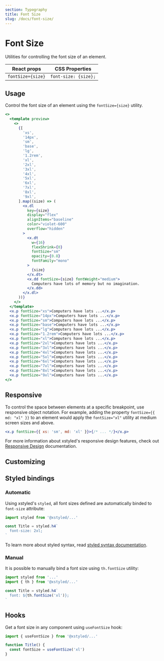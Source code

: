 ```yaml
---
section: Typography
title: Font Size
slug: /docs/font-size/
---
```


# Font Size

Utilities for controlling the font size of an element.

| React props       | CSS Properties       |
| ----------------- | -------------------- |
| `fontSize={size}` | `font-size: {size};` |

## Usage

Control the font size of an element using the `fontSize={size}` utility.

```jsx preview color=violet
<>
  <template preview>
    <>
      {[
        'xs',
        '14px',
        'sm',
        'base',
        'lg',
        '1.2rem',
        'xl',
        '2xl',
        '3xl',
        '4xl',
        '5xl',
        '6xl',
        '7xl',
        '8xl',
        '9xl',
      ].map((size) => (
        <x.dl
          key={size}
          display="flex"
          alignItems="baseline"
          color="violet-600"
          overflow="hidden"
        >
          <x.dt
            w={16}
            flexShrink={0}
            fontSize="sm"
            opacity={0.8}
            fontFamily="mono"
          >
            {size}
          </x.dt>
          <x.dd fontSize={size} fontWeight="medium">
            Computers have lots of memory but no imagination.
          </x.dd>
        </x.dl>
      ))}
    </>
  </template>
  <x.p fontSize="xs">Computers have lots ...</x.p>
  <x.p fontSize="14px">Computers have lots ...</x.p>
  <x.p fontSize="sm">Computers have lots ...</x.p>
  <x.p fontSize="base">Computers have lots ...</x.p>
  <x.p fontSize="lg">Computers have lots ...</x.p>
  <x.p fontSize="1.2rem">Computers have lots ...</x.p>
  <x.p fontSize="xl">Computers have lots ...</x.p>
  <x.p fontSize="2xl">Computers have lots ...</x.p>
  <x.p fontSize="3xl">Computers have lots ...</x.p>
  <x.p fontSize="4xl">Computers have lots ...</x.p>
  <x.p fontSize="5xl">Computers have lots ...</x.p>
  <x.p fontSize="6xl">Computers have lots ...</x.p>
  <x.p fontSize="7xl">Computers have lots ...</x.p>
  <x.p fontSize="8xl">Computers have lots ...</x.p>
  <x.p fontSize="9xl">Computers have lots ...</x.p>
</>
```

## Responsive

To control the space between elements at a specific breakpoint, use responsive object notation. For example, adding the property `fontSize={{ md: "xl" }}` to an element would apply the `fontSize="xl"` utility at medium screen sizes and above.

```jsx
<x.p fontSize={{ xs: 'sm', md: 'xl' }}>{/* ... */}</x.p>
```

For more information about xstyled's responsive design features, check out [Responsive Design](@TODO-link) documentation.

## Customizing


<CustomizeFontSizes />

## Styled bindings

### Automatic

Using xstyled's `styled`, all font sizes defined are automatically binded to `font-size` attribute:

```js
import styled from '@xstyled/...'

const Title = styled.h4`
  font-size: 2xl;
`
```

To learn more about styled syntax, read [styled syntax documentation](@TODO-link).

### Manual

It is possible to manually bind a font size using `th.fontSize` utility:

```js
import styled from '...'
import { th } from '@xstyled/...'

const Title = styled.h4`
  font: ${th.fontSize('xl')};
`
```

## Hooks

Get a font size in any component using `useFontSize` hook:

```js
import { useFontSize } from '@xstyled/...'

function Title() {
  const fontSize = useFontSize('xl')
}
```
